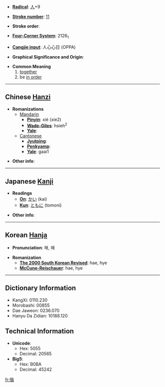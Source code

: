 * '''[[Wiktionary:Chinese radical index| Radical]]''': [[Wiktionary:Chinese radical index 人|人]]+9

* '''[[Wiktionary:Chinese total strokes index|Stroke number]]''': [[Wiktionary:Chinese total strokes index 11|11]]

* '''Stroke order''': 

* '''[[Wiktionary:Chinese four corner index|Four-Corner System]]''': 2126<sub>1</sub>

* '''[[Wiktionary:Chinese Cangjie index|Cangjie input]]''': 人心心日 (OPPA)

* '''Graphical Significance and Origin''': 

* '''Common Meaning'''
*#[[together]]
*# be [[in order]]

----

== Chinese [[Hanzi]] ==

* '''Romanizations'''
** [[Mandarin]]
*** '''[[Pinyin]]''': xié (xie2)
*** '''[[Wade-Giles]]''': hsieh<sup>2</sup>
*** '''[[Yale]]''': 
**[[Cantonese]]
***'''[[Jyutping]]''':
***'''[[Penkyamp]]''': 
***'''[[Yale]]''': gaai1

* '''Other info''': 

----

== Japanese [[Kanji]] ==

* '''Readings'''
** '''[[On]]''': [[かい]] (kai)
** '''[[Kun]]''': [[ともに]] (tomoni)

* '''Other info''':  

----

== Korean [[Hanja]] ==

* '''Pronunciation''': 해, 혜

* '''Romanization'''
** '''[[The 2000 South Korean Revised Romanization|The 2000 South Korean Revised]]''': hae, hye
** '''[[McCune-Reischauer]]''': hae, hye

----

== Dictionary Information ==

* KangXi: 0110.230
* Morobashi: 00855
* Dae Jaweon: 0236.070
* Hanyu Da Zidian: 10188.120

== Technical Information ==

* '''Unicode''':
** Hex: 5055
** Decimal: 20565
* '''Big5''':
** Hex: B0BA
** Decimal: 45242

[[fr:偕]]